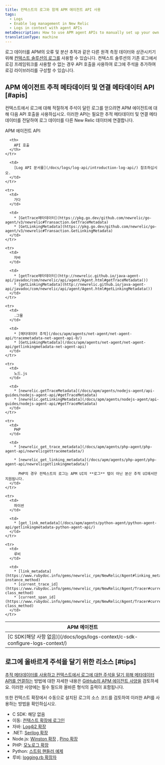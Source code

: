 ```yaml
---
title: 컨텍스트의 로그와 함께 APM 에이전트 API 사용
tags:
  - Logs
  - Enable log management in New Relic
  - Logs in context with agent APIs
metaDescription: How to use APM agent APIs to manually set up your own logs-in-context solution in New Relic.
translationType: machine
---
```


로그 데이터를 APM의 오류 및 분산 추적과 같은 다른 원격 측정 데이터와 상관시키기 위해 [컨텍스트 솔루션의 로그를](/docs/logs/new-relic-logs/enable-logs-context/enable-logs-context-apm-agents) 사용할 수 있습니다. 컨텍스트 솔루션의 기존 로그에서 로깅 프레임워크를 사용할 수 없는 경우 API 호출을 사용하여 로그에 주석을 추가하여 로깅 라이브러리를 구성할 수 있습니다.

## APM 에이전트 추적 메타데이터 및 연결 메타데이터 API [#apis]

컨텍스트에서 로그에 대해 적절하게 주석이 달린 로그를 얻으려면 APM 에이전트에 대해 다음 API 호출을 사용하십시오. 이러한 API는 필요한 추적 메타데이터 및 연결 메타데이터를 전달하여 로그 데이터를 다른 New Relic 데이터에 연결합니다.

APM 에이전트 API:

<table>
  <thead>
    <tr>
      <th style={{ width: "150px" }}>
        APM 에이전트
      </th>

      <th>
        API 호출
      </th>
    </tr>
  </thead>

  <tbody>
    <tr>
      <td>
        [C SDK(해당 사항 없음)](/docs/logs/logs-context/c-sdk-configure-logs-context/)
      </td>

      <td>
        [Log API 문서를](/docs/logs/log-api/introduction-log-api/) 참조하십시오.
      </td>
    </tr>

    <tr>
      <td>
        가다
      </td>

      <td>
        * [GetTrace메타데이터](https://pkg.go.dev/github.com/newrelic/go-agent/v3/newrelic#Transaction.GetTraceMetadata)
        * [GetLinkingMetadata](https://pkg.go.dev/github.com/newrelic/go-agent/v3/newrelic#Transaction.GetLinkingMetadata)
      </td>
    </tr>

    <tr>
      <td>
        자바
      </td>

      <td>
        * [getTrace메타데이터](http://newrelic.github.io/java-agent-api/javadoc/com/newrelic/api/agent/Agent.html#getTraceMetadata())
        * [getLinkingMetadata](http://newrelic.github.io/java-agent-api/javadoc/com/newrelic/api/agent/Agent.html#getLinkingMetadata())
      </td>
    </tr>

    <tr>
      <td>
        .그물
      </td>

      <td>
        * [메타데이터 추적](/docs/apm/agents/net-agent/net-agent-api/tracemetadata-net-agent-api-0/)
        * [GetLinkingMetadata](/docs/apm/agents/net-agent/net-agent-api/getlinkingmetadata-net-agent-api)
      </td>
    </tr>

    <tr>
      <td>
        노드.js
      </td>

      <td>
        * [newrelic.getTraceMetadata](/docs/apm/agents/nodejs-agent/api-guides/nodejs-agent-api/#getTraceMetadata)
        * [newrelic.getLinkingMetadata](/docs/apm/agents/nodejs-agent/api-guides/nodejs-agent-api/#getTraceMetadata)
      </td>
    </tr>

    <tr>
      <td>
        PHP
      </td>

      <td>
        * [newrelic_get_trace_metadata](/docs/apm/agents/php-agent/php-agent-api/newrelicgettracemetadata/)

        * [newrelic_get_linking_metadata](/docs/apm/agents/php-agent/php-agent-api/newrelicgetlinkingmetadata/)

          PHP의 경우 컨텍스트의 로그는 APM UI의 **로그** 탭이 아닌 분산 추적 UI에서만 지원됩니다.
      </td>
    </tr>

    <tr>
      <td>
        파이썬
      </td>

      <td>
        * [get_link_metadata](/docs/apm/agents/python-agent/python-agent-api/getlinkingmetadata-python-agent-api/)
      </td>
    </tr>

    <tr>
      <td>
        루비
      </td>

      <td>
        * [link_metadata](https://www.rubydoc.info/gems/newrelic_rpm/NewRelic/Agent#linking_metadata-instance_method)
        * [current_trace_id](https://www.rubydoc.info/gems/newrelic_rpm/NewRelic/Agent/Tracer#current_trace_id-class_method)
        * [current_span_id](https://www.rubydoc.info/gems/newrelic_rpm/NewRelic/Agent/Tracer#current_span_id-class_method)
      </td>
    </tr>
  </tbody>
</table>

<InstallFeedback/>

## 로그에 올바르게 주석을 달기 위한 리소스 [#tips]

[추적 메타데이터를 사용하고 컨텍스트에서 로그에 대한 주석을 달기 위해 메타데이터 API를 연결하는](#apis) 방법에 대한 자세한 내용은 [GitHub의 APM 에이전트 사양을](https://github.com/newrelic/newrelic-exporter-specs/tree/master/logging) 검토하세요. 이러한 사양에는 필수 필드와 올바른 형식의 출력이 포함됩니다.

또한 컨텍스트 확장에서 수동으로 설치된 로그의 소스 코드를 검토하여 이러한 API를 사용하는 방법을 확인하십시오.

* C SDK: 해당 없음
* 이동: [컨텍스트 확장에 로그인](https://github.com/newrelic/go-agent/tree/master/v3/integrations/logcontext-v2)
* 자바: [Log4j2 확장](https://github.com/newrelic/java-log-extensions/blob/master/log4j2/src/main/java/com/newrelic/logging/log4j2/NewRelicLayout.java)
* .NET: [Serilog 확장](https://github.com/newrelic/newrelic-logenricher-dotnet/tree/main/src/NewRelic.LogEnrichers.Serilog)
* Node.js: [Winston 확장](https://github.com/newrelic/newrelic-node-log-extensions/blob/main/packages/winston-log-enricher/lib/createFormatter.js) , [Pino 확장](https://github.com/newrelic/newrelic-node-log-extensions/blob/main/packages/pino-log-enricher/lib/createFormatter.js)
* PHP: [모노로그 확장](https://github.com/newrelic/newrelic-monolog-logenricher-php/blob/master/src/Formatter.php)
* Python: [스트림 핸들러 예제](/docs/logs/logs-context/configure-logs-context-python/#python-formatter)
* 루비: [logging.rb 확장자](https://github.com/newrelic/newrelic-ruby-agent/blob/dev/lib/new_relic/agent/logging.rb)
